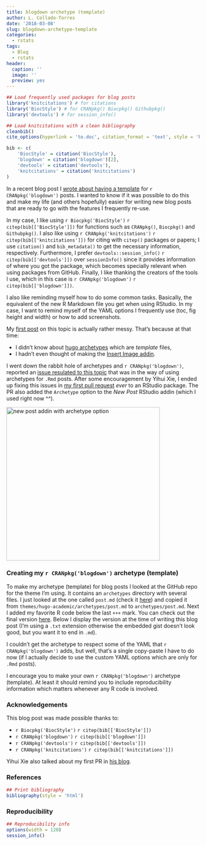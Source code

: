 ```yaml
---
title: blogdown archetype (template)
author: L. Collado-Torres
date: '2018-03-08'
slug: blogdown-archetype-template
categories:
  - rstats
tags:
  - Blog
  - rstats
header:
  caption: ''
  image: ''
  preview: yes
---
```


```r
## Load frequently used packages for blog posts
library('knitcitations') # for citations
library('BiocStyle') # for CRANpkg() Biocpkg() Githubpkg()
library('devtools') # for session_info()

## Load knitcitations with a clean bibliography
cleanbib()
cite_options(hyperlink = 'to.doc', citation_format = 'text', style = 'html')

bib <- c(
    'BiocStyle' = citation('BiocStyle'),
    'blogdown' = citation('blogdown')[2],
    'devtools' = citation('devtools'),
    'knitcitations' = citation('knitcitations')
)
```

In a recent blog post I [wrote about having a template](http://lcolladotor.github.io/2018/02/17/r-markdown-blog-template/#.WqDOdpPwa50) for `r CRANpkg('blogdown')` posts. I wanted to know if it was possible to do this and make my life (and others hopefully) easier for writing new blog posts that are ready to go with the features I frequently re-use. 

In my case, I like using `r Biocpkg('BiocStyle')` `r citep(bib[['BiocStyle']])` for functions such as `CRANpkg()`, `Biocpkg()` and `Githubpkg()`. I also like using `r CRANpkg('knitcitations')` `r citep(bib[['knitcitations']])` for citing with `citep()` packages or papers; I use `citation()` and `bib_metadata()` to get the necessary information, respectively. Furthermore, I prefer `devtools::session_info()` `r citep(bib[['devtools']])` over `sessionInfo()` since it provides information of where you got the package, which becomes specially relevant when using packages from GitHub. Finally, I like thanking the creators of the tools I use, which in this case is `r CRANpkg('blogdown')` `r citep(bib[['blogdown']])`.

I also like reminding myself how to do some common tasks. Basically, the equivalent of the new R Markdown file you get when using RStudio. In my case, I want to remind myself of the YAML options I frequently use (toc, fig height and width) or how to add screenshots.

My [first post](http://lcolladotor.github.io/2018/02/17/r-markdown-blog-template/#.WqDOdpPwa50) on this topic is actually rather messy. That's because at that time:

* I didn't know about [hugo archetypes](https://gohugo.io/content-management/archetypes/) which are _template_ files,
* I hadn't even thought of making the [Insert Image addin](http://lcolladotor.github.io/2018/03/07/blogdown-insert-image-addin/#.WqDRmpPwa50).

I went down the rabbit hole of archetypes and `r CRANpkg('blogdown')`, reported an [issue resulated to this topic](https://github.com/rstudio/blogdown/issues/261) that was in the way of using archetypes for `.Rmd` posts. After some encouragement by Yihui Xie, I ended up fixing this issues in [my first pull request](https://github.com/rstudio/blogdown/pull/263) _ever_ to an RStudio package. The PR also added the `Archetype` option to the _New Post_ RStudio addin (which I used right now ^^). 

<img src="/post/2018-03-08-blogdown-archetype-template_files/Screen Shot 2018-03-08 at 1.05.13 AM.png" alt="new post addin with archetype option" width="400"/>

### Creating my `r CRANpkg('blogdown')` archetype (template)

To make my archetype (template) for blog posts I looked at the GitHub repo for the theme I'm using. It contains an `archetypes` directory with several files. I just looked at the one called `post.md` (check it [here](https://github.com/gcushen/hugo-academic/blob/master/archetypes/post.md)) and copied it from `themes/hugo-academic/archetypes/post.md` to `archetypes/post.md`. Next I added my favorite R code below the last `+++` mark. You can check out the final version [here](https://github.com/lcolladotor/hugoblog/blob/master/archetypes/post.md). Below I display the version at the time of writing this blog post (I'm using a `.txt` extension otherwise the embedded gist doesn't look good, but you want it to end in `.md`).

<script src="https://gist.github.com/lcolladotor/c3e141e033306299d0946a76e71f2967.js"></script>

I couldn't get the archetype to respect some of the YAML that `r CRANpkg('blogdown')` adds, but well, that's a single copy-paste I have to do now (if I actually decide to use the custom YAML options which are only for `.Rmd` posts).

I encourage you to make your own `r CRANpkg('blogdown')` archetype (template). At least it should remind you to include reproducibility information which matters whenever any R code is involved.


### Acknowledgements


This blog post was made possible thanks to:

* `r Biocpkg('BiocStyle')` `r citep(bib[['BiocStyle']])`
* `r CRANpkg('blogdown')` `r citep(bib[['blogdown']])`
* `r CRANpkg('devtools')` `r citep(bib[['devtools']])`
* `r CRANpkg('knitcitations')` `r citep(bib[['knitcitations']])`

Yihui Xie also talked about my first PR in [his blog](https://yihui.name/en/2018/02/bite-sized-pull-requests/).

### References

```r
## Print bibliography
bibliography(style = 'html')
```

### Reproducibility

```r
## Reproducibility info
options(width = 120)
session_info()
```
